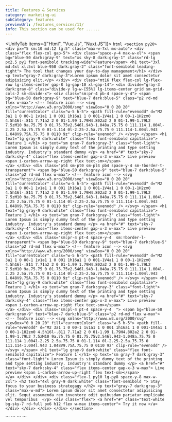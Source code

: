 ```yaml
---
title: Features & Services
category: marketing-ui
subCategory: features
previewUrl: /features_services/11/
info: This section can be used for ......
---
```


<UnifyTab items={["Html", "Vue.Js", "Nuxt.JS"]}>
  <TabItem>
    ```html
    <section py20>
      <div px="5 sm:10 md:12 lg:5" class="max-w-7xl mx-auto">
        <div class="flex flex-col gap-5">
          <div class="space-y-4 max-w-xl">
            <span bg="blue-50 dark:gray-9" text="xs sky-8 dark:gray-1"
              class="rd-lg px2.5 py1 font-semibold tracking-wide">Feature</span>
            <h1 text="3xl md:4xl xl:5xl blue-950 dark:gray-2" class="font-semibold leading-tight">
              The tool that changes your day-to-day management</h1>
          </div>
          <p text="gray-7 dark:gray-3">Lorem ipsum dolor sit amet consectetur adipisicing
            elit.</p>
        </div>
        <div class="mt16 flex flex-col lg-flex-row lg-items-center gap-8 lg-gap-10 xl-gap-14">
          <div divide="gray-3 dark:gray-8" class="divide-y lg-w-[55%] lg-items-center grid sm-grid-cols-2 sm-divide-x">
            <div class="sm:pr-4 pb-4 space-y-4">
              <span bg="blue-50 dark:gray-9" text="blue-7 dark:blue-5" class="p2 rd-md flex w-max">
                <!-- feature icon -->
                <svg xmlns="http://www.w3.org/2000/svg" viewBox="0 0 20 20" fill="currentColor" class="w-5 h-5">
                  <path fill-rule="evenodd"
                    d="M2 3a1 1 0 00-1 1v1a1 1 0 001 1h16a1 1 0 001-1V4a1 1 0 00-1-1H2zm0 4.5h16l-.811 7.71a2 2 0 01-1.99 1.79H4.802a2 2 0 01-1.99-1.79L2 7.5zM10 9a.75.75 0 01.75.75v2.546l.943-1.048a.75.75 0 111.114 1.004l-2.25 2.5a.75.75 0 01-1.114 0l-2.25-2.5a.75.75 0 111.114-1.004l.943 1.048V9.75A.75.75 0 0110 9z"
                    clip-rule="evenodd" />
                </svg>
              </span>
              <h1 text="lg gray-9 dark:white" class="flex font-semibold capitalize">
                Feature 1
              </h1>
              <p text="sm gray-7 dark:gray-3" class="font-light">
                Lorem Ipsum is simply dummy text of the printing and type setting industry. Industry's standard dummy
              </p>
              <a href="#" text="sky-7 dark:sky-4" class="flex items-center gap-x-3 w-max">
                Live preview
                <span i-carbon-arrow-up-right flex text-sm></span>                                  
              </a>
            </div>
            <div class="pt4 sm-pt0 sm-pl4 pb4 space-y-4 sm-!border-t-transparent">
              <span bg="blue-50 dark:gray-9" text="blue-7 dark:blue-5" class="p2 rd-md flex w-max">
                <!-- feature icon -->
                <svg xmlns="http://www.w3.org/2000/svg" viewBox="0 0 20 20" fill="currentColor" class="w-5 h-5">
                  <path fill-rule="evenodd"
                    d="M2 3a1 1 0 00-1 1v1a1 1 0 001 1h16a1 1 0 001-1V4a1 1 0 00-1-1H2zm0 4.5h16l-.811 7.71a2 2 0 01-1.99 1.79H4.802a2 2 0 01-1.99-1.79L2 7.5zM10 9a.75.75 0 01.75.75v2.546l.943-1.048a.75.75 0 111.114 1.004l-2.25 2.5a.75.75 0 01-1.114 0l-2.25-2.5a.75.75 0 111.114-1.004l.943 1.048V9.75A.75.75 0 0110 9z"
                    clip-rule="evenodd" />
                </svg>
              </span>
              <h1 text="lg gray-9 dark:white" class="flex font-semibold capitalize">
                Feature 1
              </h1>
              <p text="sm gray-7 dark:gray-3" class="font-light">
                Lorem Ipsum is simply dummy text of the printing and type setting industry. Industry's standard dummy
              </p>
              <a href="#" text="sky-7 dark:sky-4" class="flex items-center gap-x-3 w-max">
                Live preview
                <span i-carbon-arrow-up-right flex text-sm></span>                                  
              </a>
            </div>
            <div class="sm:pr-4 pt-4 space-y-4  sm:!border-l-transparent">
              <span bg="blue-50 dark:gray-9" text="blue-7 dark:blue-5" class="p2 rd-md flex w-max">
                <!-- feature icon -->
                <svg xmlns="http://www.w3.org/2000/svg" viewBox="0 0 20 20" fill="currentColor" class="w-5 h-5">
                  <path fill-rule="evenodd"
                    d="M2 3a1 1 0 00-1 1v1a1 1 0 001 1h16a1 1 0 001-1V4a1 1 0 00-1-1H2zm0 4.5h16l-.811 7.71a2 2 0 01-1.99 1.79H4.802a2 2 0 01-1.99-1.79L2 7.5zM10 9a.75.75 0 01.75.75v2.546l.943-1.048a.75.75 0 111.114 1.004l-2.25 2.5a.75.75 0 01-1.114 0l-2.25-2.5a.75.75 0 111.114-1.004l.943 1.048V9.75A.75.75 0 0110 9z"
                    clip-rule="evenodd" />
                </svg>
              </span>
              <h1 text="lg gray-9 dark:white" class="flex font-semibold capitalize">
                Feature 1
              </h1>
              <p text="sm gray-7 dark:gray-3" class="font-light">
                Lorem Ipsum is simply dummy text of the printing and type setting industry. Industry's standard dummy
              </p>
              <a href="#" text="sky-7 dark:sky-4" class="flex items-center gap-x-3 w-max">
                Live preview
                <span i-carbon-arrow-up-right flex text-sm></span>                                  
              </a>
            </div>
            <div class="sm:pl-4 pt-4 space-y-4  ">
              <span bg="blue-50 dark:gray-9" text="blue-7 dark:blue-5" class="p2 rd-md flex w-max">
                <!-- feature icon -->
                <svg xmlns="http://www.w3.org/2000/svg" viewBox="0 0 20 20" fill="currentColor" class="w-5 h-5">
                  <path fill-rule="evenodd"
                    d="M2 3a1 1 0 00-1 1v1a1 1 0 001 1h16a1 1 0 001-1V4a1 1 0 00-1-1H2zm0 4.5h16l-.811 7.71a2 2 0 01-1.99 1.79H4.802a2 2 0 01-1.99-1.79L2 7.5zM10 9a.75.75 0 01.75.75v2.546l.943-1.048a.75.75 0 111.114 1.004l-2.25 2.5a.75.75 0 01-1.114 0l-2.25-2.5a.75.75 0 111.114-1.004l.943 1.048V9.75A.75.75 0 0110 9z"
                    clip-rule="evenodd" />
                </svg>
              </span>
              <h1 text="lg gray-9 dark:white" class="flex font-semibold capitalize">
                Feature 1
              </h1>
              <p text="sm gray-7 dark:gray-3" class="font-light">
                Lorem Ipsum is simply dummy text of the printing and type setting industry. Industry's standard dummy
              </p>
              <a href="#" text="sky-7 dark:sky-4" class="flex items-center gap-x-3 w-max">
                Live preview
                <span i-carbon-arrow-up-right flex text-sm></span>                                  
              </a>
            </div>
          </div>
          <div class="flex-1 py10 lg-py8 space-y-8 max-w-2xl">
            <h2 text="4xl gray-9 dark:white" class="font-semibold ">
              Stay focus to your business strategagy
            </h2>
            <p text="gray-7 dark:gray-3" class="max-w-md">
              Lorem ipsum dolor sit amet consectetur adipisicing elit. Sequi assumenda rem inventore odit quibusdam pariatur explicabo vel temporibus 
            </p>
            <div class="flex">
              <a href="#" class="text-white bg-sky-7 rd-full px6 h12 flex w-max items-center">
                Try it now
              </a>
            </div>
          </div>
        </div>
      </div>
    </section>
    ```
  </TabItem>

  <TabItem>
    ```
    <template>
    <section py20>
        <div px="5 sm:10 md:12 lg:5" class="max-w-7xl mx-auto">
        <div class="flex flex-col gap-5">
            <div class="space-y-4 max-w-xl">
            <span bg="blue-50 dark:gray-9" text="xs sky-8 dark:gray-1"
                class="rd-lg px2.5 py1 font-semibold tracking-wide">Feature</span>
            <h1 text="3xl md:4xl xl:5xl blue-950 dark:gray-2" class="font-semibold leading-tight">
                The tool that changes your day-to-day management</h1>
            </div>
            <p text="gray-7 dark:gray-3">Lorem ipsum dolor sit amet consectetur adipisicing
            elit.</p>
        </div>
        <div class="mt16 flex flex-col lg-flex-row lg-items-center gap-8 lg-gap-10 xl-gap-14">
            <div divide="gray-3 dark:gray-8" class="divide-y lg-w-[55%] lg-items-center grid sm-grid-cols-2 sm-divide-x">
            <div class="sm:pr-4 pb-4 space-y-4">
                <span bg="blue-50 dark:gray-9" text="blue-7 dark:blue-5" class="p2 rd-md flex w-max">
                <!-- feature icon -->
                <svg xmlns="http://www.w3.org/2000/svg" viewBox="0 0 20 20" fill="currentColor" class="w-5 h-5">
                    <path fill-rule="evenodd"
                    d="M2 3a1 1 0 00-1 1v1a1 1 0 001 1h16a1 1 0 001-1V4a1 1 0 00-1-1H2zm0 4.5h16l-.811 7.71a2 2 0 01-1.99 1.79H4.802a2 2 0 01-1.99-1.79L2 7.5zM10 9a.75.75 0 01.75.75v2.546l.943-1.048a.75.75 0 111.114 1.004l-2.25 2.5a.75.75 0 01-1.114 0l-2.25-2.5a.75.75 0 111.114-1.004l.943 1.048V9.75A.75.75 0 0110 9z"
                    clip-rule="evenodd" />
                </svg>
                </span>
                <h1 text="lg gray-9 dark:white" class="flex font-semibold capitalize">
                Feature 1
                </h1>
                <p text="sm gray-7 dark:gray-3" class="font-light">
                Lorem Ipsum is simply dummy text of the printing and type setting industry. Industry's standard dummy
                </p>
                <a href="#" class="flex items-center gap-x-3 w-max  text-sky-7 dark-text-sky-4">
                Live preview
                <span i-carbon-arrow-up-right flex text-sm></span>
                </a>
            </div>
            <div class="pt4 sm-pt0 sm-pl4 pb4 space-y-4 sm-!border-t-transparent">
                <span bg="blue-50 dark:gray-9" text="blue-7 dark:blue-5" class="p2 rd-md flex w-max">
                <!-- feature icon -->
                <svg xmlns="http://www.w3.org/2000/svg" viewBox="0 0 20 20" fill="currentColor" class="w-5 h-5">
                    <path fill-rule="evenodd"
                    d="M2 3a1 1 0 00-1 1v1a1 1 0 001 1h16a1 1 0 001-1V4a1 1 0 00-1-1H2zm0 4.5h16l-.811 7.71a2 2 0 01-1.99 1.79H4.802a2 2 0 01-1.99-1.79L2 7.5zM10 9a.75.75 0 01.75.75v2.546l.943-1.048a.75.75 0 111.114 1.004l-2.25 2.5a.75.75 0 01-1.114 0l-2.25-2.5a.75.75 0 111.114-1.004l.943 1.048V9.75A.75.75 0 0110 9z"
                    clip-rule="evenodd" />
                </svg>
                </span>
                <h1 text="lg gray-9 dark:white" class="flex font-semibold capitalize">
                Feature 1
                </h1>
                <p text="sm gray-7 dark:gray-3" class="font-light">
                Lorem Ipsum is simply dummy text of the printing and type setting industry. Industry's standard dummy
                </p>
                <a href="#" class="flex items-center gap-x-3 w-max  text-sky-7 dark-text-sky-4">
                Live preview
                <span i-carbon-arrow-up-right flex text-sm></span>
                </a>
            </div>
            <div class="sm:pr-4 pt-4 space-y-4  sm:!border-l-transparent">
                <span bg="blue-50 dark:gray-9" text="blue-7 dark:blue-5" class="p2 rd-md flex w-max">
                <!-- feature icon -->
                <svg xmlns="http://www.w3.org/2000/svg" viewBox="0 0 20 20" fill="currentColor" class="w-5 h-5">
                    <path fill-rule="evenodd"
                    d="M2 3a1 1 0 00-1 1v1a1 1 0 001 1h16a1 1 0 001-1V4a1 1 0 00-1-1H2zm0 4.5h16l-.811 7.71a2 2 0 01-1.99 1.79H4.802a2 2 0 01-1.99-1.79L2 7.5zM10 9a.75.75 0 01.75.75v2.546l.943-1.048a.75.75 0 111.114 1.004l-2.25 2.5a.75.75 0 01-1.114 0l-2.25-2.5a.75.75 0 111.114-1.004l.943 1.048V9.75A.75.75 0 0110 9z"
                    clip-rule="evenodd" />
                </svg>
                </span>
                <h1 text="lg gray-9 dark:white" class="flex font-semibold capitalize">
                Feature 1
                </h1>
                <p text="sm gray-7 dark:gray-3" class="font-light">
                Lorem Ipsum is simply dummy text of the printing and type setting industry. Industry's standard dummy
                </p>
                <a href="#" class="flex items-center gap-x-3 w-max text-sky-7 dark-text-sky-4">
                Live preview
                <span i-carbon-arrow-up-right flex text-sm></span>
                </a>
            </div>
            <div class="sm:pl-4 pt-4 space-y-4  ">
                <span bg="blue-50 dark:gray-9" text="blue-7 dark:blue-5" class="p2 rd-md flex w-max">
                <!-- feature icon -->
                <svg xmlns="http://www.w3.org/2000/svg" viewBox="0 0 20 20" fill="currentColor" class="w-5 h-5">
                    <path fill-rule="evenodd"
                    d="M2 3a1 1 0 00-1 1v1a1 1 0 001 1h16a1 1 0 001-1V4a1 1 0 00-1-1H2zm0 4.5h16l-.811 7.71a2 2 0 01-1.99 1.79H4.802a2 2 0 01-1.99-1.79L2 7.5zM10 9a.75.75 0 01.75.75v2.546l.943-1.048a.75.75 0 111.114 1.004l-2.25 2.5a.75.75 0 01-1.114 0l-2.25-2.5a.75.75 0 111.114-1.004l.943 1.048V9.75A.75.75 0 0110 9z"
                    clip-rule="evenodd" />
                </svg>
                </span>
                <h1 text="lg gray-9 dark:white" class="flex font-semibold capitalize">
                Feature 1
                </h1>
                <p text="sm gray-7 dark:gray-3" class="font-light">
                Lorem Ipsum is simply dummy text of the printing and type setting industry. Industry's standard dummy
                </p>
                <a href="#" class="flex items-center gap-x-3 w-max text-sky-7 dark-text-sky-4">
                Live preview
                <span i-carbon-arrow-up-right flex text-sm></span>
                </a>
            </div>
            </div>
            <div class="flex-1 py10 lg-py8 space-y-8 max-w-2xl">
            <h2 text="4xl gray-9 dark:white" class="font-semibold ">
                Stay focus to your business strategagy
            </h2>
            <p text="gray-7 dark:gray-3" class="max-w-md">
                Lorem ipsum dolor sit amet consectetur adipisicing elit. Sequi assumenda rem inventore odit quibusdam pariatur
                explicabo vel temporibus
            </p>
            <div class="flex">
                <a href="#" class="text-white bg-sky-7 rd-full px6 h12 flex w-max items-center">
                Try it now
                </a>
            </div>
            </div>
        </div>
        </div>
    </section>
    </template>
    ```
  </TabItem> 

  <TabItem>
    ```
    <template>
        <section py20>
        <div px="5 sm:10 md:12 lg:5" class="max-w-7xl mx-auto">
            <div class="flex flex-col gap-5">
            <div class="space-y-4 max-w-xl">
                <span bg="blue-50 dark:gray-9" text="xs sky-8 dark:gray-1"
                class="rd-lg px2.5 py1 font-semibold tracking-wide">Feature</span>
                <h1 text="3xl md:4xl xl:5xl blue-950 dark:gray-2" class="font-semibold leading-tight">
                The tool that changes your day-to-day management</h1>
            </div>
            <p text="gray-7 dark:gray-3">Lorem ipsum dolor sit amet consectetur adipisicing
                elit.</p>
            </div>
            <div class="mt16 flex flex-col lg-flex-row lg-items-center gap-8 lg-gap-10 xl-gap-14">
            <div divide="gray-3 dark:gray-8" class="divide-y lg-w-[55%] lg-items-center grid sm-grid-cols-2 sm-divide-x">
                <div class="sm:pr-4 pb-4 space-y-4">
                <span bg="blue-50 dark:gray-9" text="blue-7 dark:blue-5" class="p2 rd-md flex w-max">
                    <!-- feature icon -->
                    <svg xmlns="http://www.w3.org/2000/svg" viewBox="0 0 20 20" fill="currentColor" class="w-5 h-5">
                    <path fill-rule="evenodd"
                        d="M2 3a1 1 0 00-1 1v1a1 1 0 001 1h16a1 1 0 001-1V4a1 1 0 00-1-1H2zm0 4.5h16l-.811 7.71a2 2 0 01-1.99 1.79H4.802a2 2 0 01-1.99-1.79L2 7.5zM10 9a.75.75 0 01.75.75v2.546l.943-1.048a.75.75 0 111.114 1.004l-2.25 2.5a.75.75 0 01-1.114 0l-2.25-2.5a.75.75 0 111.114-1.004l.943 1.048V9.75A.75.75 0 0110 9z"
                        clip-rule="evenodd" />
                    </svg>
                </span>
                <h1 text="lg gray-9 dark:white" class="flex font-semibold capitalize">
                    Feature 1
                </h1>
                <p text="sm gray-7 dark:gray-3" class="font-light">
                    Lorem Ipsum is simply dummy text of the printing and type setting industry. Industry's standard dummy
                </p>
                <nuxt-link to="#" class="flex items-center gap-x-3 w-max  text-sky-7 dark-text-sky-4">
                    Live preview
                    <span i-carbon-arrow-up-right flex text-sm></span>                                  
                </nuxt-link>
                </div>
                <div class="pt4 sm-pt0 sm-pl4 pb4 space-y-4 sm-!border-t-transparent">
                <span bg="blue-50 dark:gray-9" text="blue-7 dark:blue-5" class="p2 rd-md flex w-max">
                    <!-- feature icon -->
                    <svg xmlns="http://www.w3.org/2000/svg" viewBox="0 0 20 20" fill="currentColor" class="w-5 h-5">
                    <path fill-rule="evenodd"
                        d="M2 3a1 1 0 00-1 1v1a1 1 0 001 1h16a1 1 0 001-1V4a1 1 0 00-1-1H2zm0 4.5h16l-.811 7.71a2 2 0 01-1.99 1.79H4.802a2 2 0 01-1.99-1.79L2 7.5zM10 9a.75.75 0 01.75.75v2.546l.943-1.048a.75.75 0 111.114 1.004l-2.25 2.5a.75.75 0 01-1.114 0l-2.25-2.5a.75.75 0 111.114-1.004l.943 1.048V9.75A.75.75 0 0110 9z"
                        clip-rule="evenodd" />
                    </svg>
                </span>
                <h1 text="lg gray-9 dark:white" class="flex font-semibold capitalize">
                    Feature 1
                </h1>
                <p text="sm gray-7 dark:gray-3" class="font-light">
                    Lorem Ipsum is simply dummy text of the printing and type setting industry. Industry's standard dummy
                </p>
                <nuxt-link to="#" class="flex items-center gap-x-3 w-max  text-sky-7 dark-text-sky-4">
                    Live preview
                    <span i-carbon-arrow-up-right flex text-sm></span>                                  
                </nuxt-link>
                </div>
                <div class="sm:pr-4 pt-4 space-y-4  sm:!border-l-transparent">
                <span bg="blue-50 dark:gray-9" text="blue-7 dark:blue-5" class="p2 rd-md flex w-max">
                    <!-- feature icon -->
                    <svg xmlns="http://www.w3.org/2000/svg" viewBox="0 0 20 20" fill="currentColor" class="w-5 h-5">
                    <path fill-rule="evenodd"
                        d="M2 3a1 1 0 00-1 1v1a1 1 0 001 1h16a1 1 0 001-1V4a1 1 0 00-1-1H2zm0 4.5h16l-.811 7.71a2 2 0 01-1.99 1.79H4.802a2 2 0 01-1.99-1.79L2 7.5zM10 9a.75.75 0 01.75.75v2.546l.943-1.048a.75.75 0 111.114 1.004l-2.25 2.5a.75.75 0 01-1.114 0l-2.25-2.5a.75.75 0 111.114-1.004l.943 1.048V9.75A.75.75 0 0110 9z"
                        clip-rule="evenodd" />
                    </svg>
                </span>
                <h1 text="lg gray-9 dark:white" class="flex font-semibold capitalize">
                    Feature 1
                </h1>
                <p text="sm gray-7 dark:gray-3" class="font-light">
                    Lorem Ipsum is simply dummy text of the printing and type setting industry. Industry's standard dummy
                </p>
                <nuxt-link to="#" class="flex items-center gap-x-3 w-max text-sky-7 dark-text-sky-4">
                    Live preview
                    <span i-carbon-arrow-up-right flex text-sm></span>                                  
                </nuxt-link>
                </div>
                <div class="sm:pl-4 pt-4 space-y-4  ">
                <span bg="blue-50 dark:gray-9" text="blue-7 dark:blue-5" class="p2 rd-md flex w-max">
                    <!-- feature icon -->
                    <svg xmlns="http://www.w3.org/2000/svg" viewBox="0 0 20 20" fill="currentColor" class="w-5 h-5">
                    <path fill-rule="evenodd"
                        d="M2 3a1 1 0 00-1 1v1a1 1 0 001 1h16a1 1 0 001-1V4a1 1 0 00-1-1H2zm0 4.5h16l-.811 7.71a2 2 0 01-1.99 1.79H4.802a2 2 0 01-1.99-1.79L2 7.5zM10 9a.75.75 0 01.75.75v2.546l.943-1.048a.75.75 0 111.114 1.004l-2.25 2.5a.75.75 0 01-1.114 0l-2.25-2.5a.75.75 0 111.114-1.004l.943 1.048V9.75A.75.75 0 0110 9z"
                        clip-rule="evenodd" />
                    </svg>
                </span>
                <h1 text="lg gray-9 dark:white" class="flex font-semibold capitalize">
                    Feature 1
                </h1>
                <p text="sm gray-7 dark:gray-3" class="font-light">
                    Lorem Ipsum is simply dummy text of the printing and type setting industry. Industry's standard dummy
                </p>
                <nuxt-link to="#" class="flex items-center gap-x-3 w-max text-sky-7 dark-text-sky-4">
                    Live preview
                    <span i-carbon-arrow-up-right flex text-sm></span>                                  
                </nuxt-link>
                </div>
            </div>
            <div class="flex-1 py10 lg-py8 space-y-8 max-w-2xl">
                <h2 text="4xl gray-9 dark:white" class="font-semibold ">
                Stay focus to your business strategagy
                </h2>
                <p text="gray-7 dark:gray-3" class="max-w-md">
                Lorem ipsum dolor sit amet consectetur adipisicing elit. Sequi assumenda rem inventore odit quibusdam pariatur explicabo vel temporibus 
                </p>
                <div class="flex">
                <nuxt-link to="#" class="text-white bg-sky-7 rd-full px6 h12 flex w-max items-center">
                    Try it now
                </nuxt-link>
                </div>
            </div>
            </div>
        </div>
        </section>
    </template>
    ```
  </TabItem>
</UnifyTab>